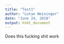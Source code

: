 ```yaml
---
title: "Test1"
author: "Lotan Weininger"
date: "June 24, 2018"
output: html_document
---
```


Does this fucking shit work
